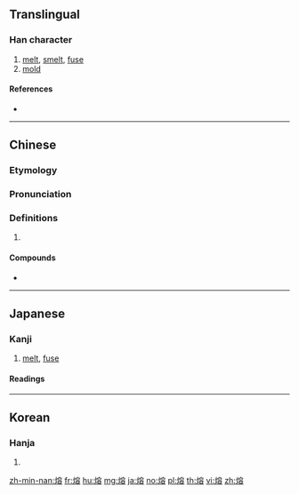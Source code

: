 {{also|鎔}}
==Translingual==

===Han character===
{{Han char|rn=86|rad=火|as=10|sn=14|four=93868|canj=FJCR}}

# [[melt]], [[smelt]], [[fuse]]
# [[mold]]

====References====
* {{Han ref|kx=0680.101|dkj=19319|dj=1091.120|hdz=32225.050|uh=7194|ud=29076|bh=BAB2|bd=47794}}

----

==Chinese==
{{zh-forms}}

===Etymology===
{{rfe|zh|What relation is there betwteen [[融]], [[鎔]], and [[熔]]?}}

===Pronunciation===
{{zh-pron
|m=róng
|c=jung4
|h=pfs=yùng
|md=
|mn=iûⁿ/iông
|mn_note=iûⁿ - vernacular; iông - literary
|w=
|mc=
|oc=y
|cat=
}}

===Definitions===
{{zh-hanzi}}

# {{rfdef|lang=zh}}

====Compounds====
* {{zh-l|熔岩|róngyán}}

----

==Japanese==

===Kanji===
{{ja-kanji|grade=|rs=火10}}

# [[melt]], [[fuse]]

====Readings====
{{ja-readings
|goon=[[ゆう]] (yū)
|kanon=[[よう]] (yō)
|kun=[[いがた]] (igata), [[とかす]] ([[熔かす]], tokasu), [[とける]] ([[熔ける]], tokeru)
}}

----

==Korean==

===Hanja===
{{ko-hanja|hangeul=용|eumhun=|rv=yong|mr=yong|y=yong}}

# {{defn|lang=ko|sort=火10}}

[[zh-min-nan:熔]]
[[fr:熔]]
[[hu:熔]]
[[mg:熔]]
[[ja:熔]]
[[no:熔]]
[[pl:熔]]
[[th:熔]]
[[vi:熔]]
[[zh:熔]]
